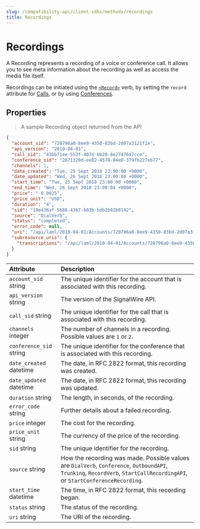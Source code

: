 ---
slug: /compatibility-api/client-sdks/methods/recordings
title: Recordings
---

# Recordings

A Recording represents a recording of a voice or conference call. 
It allows you to see meta information about the recording as well as access the media file itself.

Recordings can be initiated using the [`<Record>`](/compatibility-api/cxml/voice/record) verb, 
by setting the `record` attribute for [Calls](../calls/index.mdx),
or by using [Conferences](../conferences/index.mdx).

## Properties

> A sample Recording object returned from the API

```json
{
  "account_sid": "720796a0-8ee9-4350-83bd-2d07a3121f1e",
  "api_version": "2010-04-01",
  "call_sid": "43bb71ee-553f-4074-bb20-8e2747647cce",
  "conference_sid": "2071320d-ee82-4578-84e0-379fb227eb77",
  "channels": 1,
  "date_created": "Tue, 25 Sept 2018 23:00:00 +0000",
  "date_updated": "Wed, 26 Sept 2018 23:00:04 +0000",
  "start_time": "Tue, 25 Sept 2018 23:00:00 +0000",
  "end_time": "Wed, 26 Sept 2018 23:00:04 +0000",
  "price": "-0.0025",
  "price_unit": "USD",
  "duration": "4",
  "sid": "19e436af-5688-4307-b03b-bdb2b42b8142",
  "source": "DialVerb",
  "status": "completed",
  "error_code": null,
  "uri": "/api/laml/2010-04-01/Accounts/720796a0-8ee9-4350-83bd-2d07a3121f1e/Calls/058a869c-d387-4bef-8e62-6b0bc0895bed/Recordings/19e436af-5688-4307-b03b-bdb2b42b8142.json",
  "subresource_uris": {
    "transcriptions": "/api/laml/2010-04-01/Accounts/720796a0-8ee9-4350-83bd-2d07a3121f1e/Recordings/19e436af-5688-4307-b03b-bdb2b42b8142/Transcriptions.json"
  }
}
```

| Attribute                                                 | Description                                                                                                                                                                |
| :-------------------------------------------------------- | :------------------------------------------------------------------------------------------------------------------------------------------------------------------------- |
| `account_sid` <span class="optional-arg">string</span>    | The unique identifier for the account that is associated with this recording.                                                                                              |
| `api_version` <span class="optional-arg">string</span>    | The version of the SignalWire API.                                                                                                                                         |
| `call_sid` <span class="optional-arg">string</span>       | The unique identifier for the call that is associated with this recording.                                                                                                 |
| `channels` <span class="optional-arg">integer</span>      | The number of channels in a recording. Possible values are `1` or `2`.                                                                                                     |
| `conference_sid` <span class="optional-arg">string</span> | The unique identifier for the conference that is associated with this recording.                                                                                           |
| `date_created` <span class="optional-arg">datetime</span> | The date, in RFC 2822 format, this recording was created.                                                                                                                  |
| `date_updated` <span class="optional-arg">datetime</span> | The date, in RFC 2822 format, this recording was updated.                                                                                                                  |
| `duration` <span class="optional-arg">string</span>       | The length, in seconds, of the recording.                                                                                                                                  |
| `error_code` <span class="optional-arg">string</span>     | Further details about a failed recording.                                                                                                                                  |
| `price` <span class="optional-arg">integer</span>         | The cost for the recording.                                                                                                                                                |
| `price_unit` <span class="optional-arg">string</span>     | The currency of the price of the recording.                                                                                                                                |
| `sid` <span class="optional-arg">string</span>            | The unique identifier for the recording.                                                                                                                                   |
| `source` <span class="optional-arg">string</span>         | How the recording was made. Possible values are `DialVerb`, `Conference`, `OutboundAPI`, `Trunking`, `RecordVerb`, `StartCallRecordingAPI`, or `StartConferenceRecording`. |
| `start_time` <span class="optional-arg">datetime</span>   | The time, in RFC 2822 format, this recording began.                                                                                                                        |
| `status` <span class="optional-arg">string</span>         | The status of the recording.                                                                                                                                               |
| `uri` <span class="optional-arg">string</span>            | The URI of the recording.                                                                                                                                                  |

